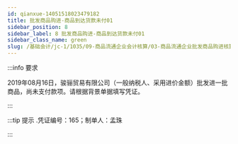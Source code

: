 ---
id: qianxue-14051518023479182
title: 批发商品购进-商品到达货款未付01
sidebar_position: 8
sidebar_label: 8 批发商品购进-商品到达货款未付01
sidebar_class_name: green
slug: /基础会计/jc-1/1035/09-商品流通企业会计核算/03-商品流通企业批发商品购进核算/qianxue-1405151458317717297/qianxue-14051518023479182/批发商品购进-商品到达货款未付01
---

:::info 要求

2019年08月16日，骏骊贸易有限公司（一般纳税人、采用进价金额）批发进一批商品，尚未支付款项。请根据背景单据填写凭证。

:::

:::tip 提示
  .凭证编号：165；制单人：孟珠
:::
